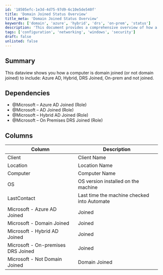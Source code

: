 ```yaml
---
id: '18505efc-1e3d-4d75-97d9-6c10e5de540f'
title: 'Domain Joined Status Overview'
title_meta: 'Domain Joined Status Overview'
keywords: ['domain', 'azure', 'hybrid', 'drs', 'on-prem', 'status']
description: 'This document provides a comprehensive overview of how a computer is domain joined, detailing the different types of domain join statuses including Azure AD, Hybrid, DRS Joined, On-prem, and not joined. It includes dependencies and a detailed column description for better understanding.'
tags: ['configuration', 'networking', 'windows', 'security']
draft: false
unlisted: false
---
```

## Summary

This dataview shows you how a computer is domain joined (or not domain joined) to include: Azure AD, Hybrid, DRS Joined, On-prem and not joined.

## Dependencies

- @Microsoft – Azure AD Joined (Role)
- @Microsoft – AD Joined (Role)
- @Microsoft – Hybrid AD Joined (Role)
- @Microsoft – On Premises DRS Joined (Role)

## Columns

| Column                             | Description                                                       |
|------------------------------------|-------------------------------------------------------------------|
| Client                             | Client Name                                                       |
| Location                           | Location Name                                                     |
| Computer                           | Computer Name                                                     |
| OS                                 | OS version installed on the machine                               |
| LastContact                        | Last time the machine checked into Automate                       |
| Microsoft - Azure AD Joined        | Joined | Not Joined if the machine is Azure AD joined               |
| Microsoft - Domain Joined          | Joined | Not Joined if the machine is On-Prem AD joined              |
| Microsoft - Hybrid AD Joined       | Joined | Not Joined if the machine is Hybrid AD joined                 |
| Microsoft - On-premises DRS Joined | Joined | Not Joined if the machine is Device Registration Service (DRS) AD joined |
| Microsoft - Not Domain Joined      | Domain Joined | Not Domain Joined if the machine is joined to a domain     |












